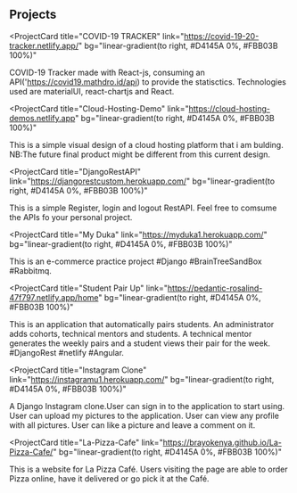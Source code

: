 ## Projects

<ProjectCard
  title="COVID-19 TRACKER"
  link="https://covid-19-20-tracker.netlify.app/"
  bg="linear-gradient(to right, #D4145A 0%, #FBB03B 100%)"
>
  COVID-19 Tracker made with React-js, consuming an
  API('https://covid19.mathdro.id/api) to provide the statisctics. Technologies
  used are materialUI, react-chartjs and React.
</ProjectCard>

<ProjectCard
  title="Cloud-Hosting-Demo"
  link="https://cloud-hosting-demos.netlify.app"
  bg="linear-gradient(to right, #D4145A 0%, #FBB03B 100%)"
>
  This is a simple visual design of a cloud hosting platform that i am bulding.
  NB:The future final product might be different from this current design.
</ProjectCard>

<ProjectCard
  title="DjangoRestAPI"
  link="https://djangorestcustom.herokuapp.com/"
  bg="linear-gradient(to right, #D4145A 0%, #FBB03B 100%)"
>
  This is a simple Register, login and logout RestAPI. Feel free to comsume the
  APIs fo your personal project.
</ProjectCard>

<ProjectCard
  title="My Duka"
  link="https://myduka1.herokuapp.com/"
  bg="linear-gradient(to right, #D4145A 0%, #FBB03B 100%)"
>
  This is an e-commerce practice project #Django #BrainTreeSandBox #Rabbitmq.
</ProjectCard>

<ProjectCard
  title="Student Pair Up"
  link="https://pedantic-rosalind-47f797.netlify.app/home"
  bg="linear-gradient(to right, #D4145A 0%, #FBB03B 100%)"
>
  This is an application that automatically pairs students. An administrator
  adds cohorts, technical mentors and students. A technical mentor generates the
  weekly pairs and a student views their pair for the week. #DjangoRest #netlify
  #Angular.
</ProjectCard>

<ProjectCard
  title="Instagram Clone"
  link="https://instagramu1.herokuapp.com/"
  bg="linear-gradient(to right, #D4145A 0%, #FBB03B 100%)"
>
  A Django Instagram clone.User can sign in to the application to start using.
  User can upload my pictures to the application. User can view any profile with
  all pictures. User can like a picture and leave a comment on it.
</ProjectCard>

<ProjectCard
  title="La-Pizza-Cafe"
  link="https://brayokenya.github.io/La-Pizza-Cafe/"
  bg="linear-gradient(to right, #D4145A 0%, #FBB03B 100%)"
>
  This is a website for La Pizza Café. Users visiting the page are able to order
  Pizza online, have it delivered or go pick it at the Café.
</ProjectCard>
